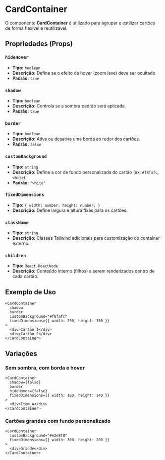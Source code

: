 
# CardContainer

O componente **CardContainer** é utilizado para agrupar e estilizar cartões de forma flexível e reutilizável.

## Propriedades (Props)

### `hideHover`
- **Tipo:** `boolean`
- **Descrição:** Define se o efeito de hover (zoom leve) deve ser ocultado.
- **Padrão:** `true`

### `shadow`
- **Tipo:** `boolean`
- **Descrição:** Controla se a sombra padrão será aplicada.
- **Padrão:** `true`

### `border`
- **Tipo:** `boolean`
- **Descrição:** Ativa ou desativa uma borda ao redor dos cartões.
- **Padrão:** `false`

### `customBackground`
- **Tipo:** `string`
- **Descrição:** Define a cor de fundo personalizada do cartão (ex: `#f8fafc`, `white`).
- **Padrão:** `"white"`

### `fixedDimensions`
- **Tipo:** `{ width: number; height: number; }`
- **Descrição:** Define largura e altura fixas para os cartões.

### `className`
- **Tipo:** `string`
- **Descrição:** Classes Tailwind adicionais para customização do container externo.

### `children`
- **Tipo:** `React.ReactNode`
- **Descrição:** Conteúdo interno (filhos) a serem renderizados dentro de cada cartão.

## Exemplo de Uso

```tsx
<CardContainer
  shadow
  border
  customBackground="#f8fafc"
  fixedDimensions={{ width: 200, height: 150 }}
>
  <div>Cartão 1</div>
  <div>Cartão 2</div>
</CardContainer>
```

## Variações

### Sem sombra, com borda e hover
```tsx
<CardContainer
  shadow={false}
  border
  hideHover={false}
  fixedDimensions={{ width: 180, height: 140 }}
>
  <div>Item A</div>
</CardContainer>
```

### Cartões grandes com fundo personalizado
```tsx
<CardContainer
  customBackground="#e2e8f0"
  fixedDimensions={{ width: 300, height: 200 }}
>
  <div>Grande</div>
</CardContainer>
```